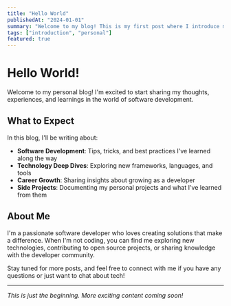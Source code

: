 ```yaml
---
title: "Hello World"
publishedAt: "2024-01-01"
summary: "Welcome to my blog! This is my first post where I introduce myself and share what I plan to write about."
tags: ["introduction", "personal"]
featured: true
---
```


# Hello World!

Welcome to my personal blog! I'm excited to start sharing my thoughts, experiences, and learnings in the world of software development.

## What to Expect

In this blog, I'll be writing about:

- **Software Development**: Tips, tricks, and best practices I've learned along the way
- **Technology Deep Dives**: Exploring new frameworks, languages, and tools
- **Career Growth**: Sharing insights about growing as a developer
- **Side Projects**: Documenting my personal projects and what I've learned from them

## About Me

I'm a passionate software developer who loves creating solutions that make a difference. When I'm not coding, you can find me exploring new technologies, contributing to open source projects, or sharing knowledge with the developer community.

Stay tuned for more posts, and feel free to connect with me if you have any questions or just want to chat about tech!

---

*This is just the beginning. More exciting content coming soon!*
